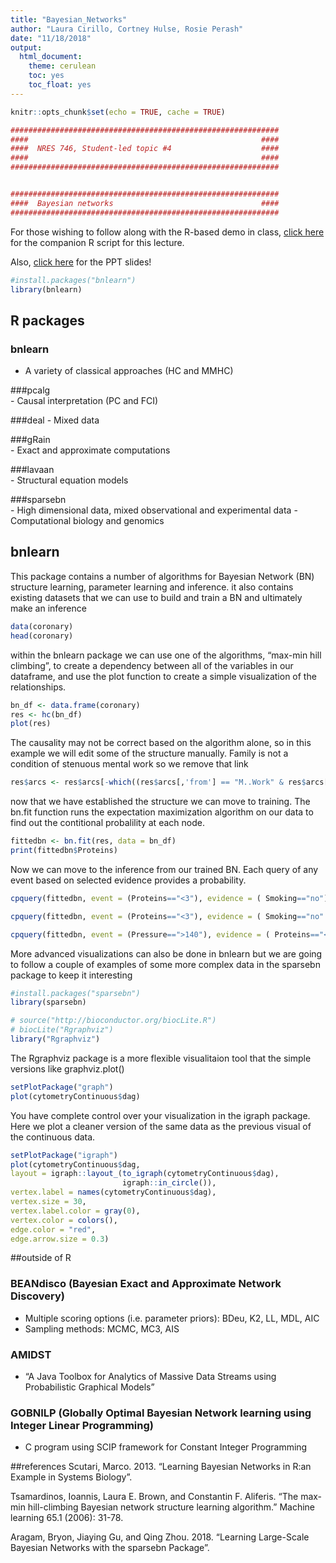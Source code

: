 ```yaml
---
title: "Bayesian_Networks"
author: "Laura Cirillo, Cortney Hulse, Rosie Perash"
date: "11/18/2018"
output: 
  html_document: 
    theme: cerulean
    toc: yes
    toc_float: yes
---
```


```r
knitr::opts_chunk$set(echo = TRUE, cache = TRUE)
```

```r

############################################################
####                                                    ####  
####  NRES 746, Student-led topic #4                    ####
####                                                    ####
############################################################


############################################################
####  Bayesian networks                                 ####
############################################################


```


For those wishing to follow along with the R-based demo in class, [click here](BayesianNetworks.R) for the companion R script for this lecture.

Also, [click here](BayesianNetworks.pptx) for the PPT slides!


```r

#install.packages("bnlearn")
library(bnlearn)

```

## R packages 

### bnlearn    
- A variety of classical approaches (HC and MMHC)

###pcalg   
- Causal interpretation (PC and FCI)

###deal
- Mixed data

###gRain      
- Exact and approximate computations

###lavaan      
- Structural equation models

###sparsebn   
- High dimensional data, mixed observational and experimental data
- Computational biology and genomics    

## bnlearn
This package contains a number of algorithms for Bayesian Network (BN) structure learning, parameter learning and inference. it also contains existing datasets that we can use to build and train a BN and ultimately make an inference

```r

data(coronary)
head(coronary)

```

within the bnlearn package we can use one of the algorithms, "max-min hill climbing", to create a dependency between all of the variables in our dataframe, and use the plot function to create a simple visualization of the relationships.    

```r

bn_df <- data.frame(coronary)
res <- hc(bn_df)
plot(res)

```

The causality may not be correct based on the algorithm alone, so in this example we will edit some of the structure manually. Family is not a condition of stenuous mental work so we remove that link

```r

res$arcs <- res$arcs[-which((res$arcs[,'from'] == "M..Work" & res$arcs[,'to'] == "Family")),]

```

now that we have established the structure we can move to training. The bn.fit function runs the expectation maximization algorithm on our data to find out the contitional probalility at each node.

```r

fittedbn <- bn.fit(res, data = bn_df)
print(fittedbn$Proteins)

```

Now we can move to the inference from our trained BN. Each query of any event based on selected evidence provides a probability.

```r

cpquery(fittedbn, event = (Proteins=="<3"), evidence = ( Smoking=="no") )

```

```r
cpquery(fittedbn, event = (Proteins=="<3"), evidence = ( Smoking=="no" & Pressure==">140" ) )
```

```r

cpquery(fittedbn, event = (Pressure==">140"), evidence = ( Proteins=="<3" ) )

```

More advanced visualizations can also be done in bnlearn but we are going to follow a couple of examples of some more complex data in the sparsebn package to keep it interesting

```r

#install.packages("sparsebn")
library(sparsebn)

```

```r

# source("http://bioconductor.org/biocLite.R")
# biocLite("Rgraphviz")   
library("Rgraphviz")

```

The Rgraphviz package is a more flexible visualitaion tool that the simple versions like graphviz.plot()


```r

setPlotPackage("graph")   
plot(cytometryContinuous$dag)

```

You have complete control over your visualization in the igraph package. Here we plot a cleaner version of the same data as the previous visual of the continuous data.   


```r

setPlotPackage("igraph")
plot(cytometryContinuous$dag,
layout = igraph::layout_(to_igraph(cytometryContinuous$dag),
                         igraph::in_circle()),
vertex.label = names(cytometryContinuous$dag),
vertex.size = 30,
vertex.label.color = gray(0),
vertex.color = colors(),
edge.color = "red",
edge.arrow.size = 0.3)

```

##outside of R

### BEANdisco (Bayesian Exact and Approximate Network Discovery)    
- Multiple scoring options (i.e. parameter priors): BDeu, K2, LL, MDL, AIC
- Sampling methods: MCMC, MC3, AIS

### AMIDST     
- “A Java Toolbox for Analytics of Massive Data Streams using Probabilistic Graphical Models”

### GOBNILP (Globally Optimal Bayesian Network learning using Integer Linear Programming)     
- C program using SCIP framework for Constant Integer Programming

##references
Scutari, Marco. 2013. "Learning Bayesian Networks in R:an Example in Systems Biology".      

Tsamardinos, Ioannis, Laura E. Brown, and Constantin F. Aliferis. "The max-min hill-climbing Bayesian network structure learning algorithm." Machine learning 65.1 (2006): 31-78.      

Aragam, Bryon, Jiaying Gu, and Qing Zhou. 2018. "Learning Large-Scale Bayesian Networks with the sparsebn Package".     




